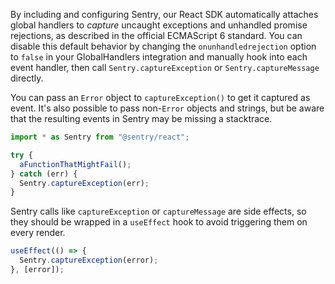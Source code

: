 By including and configuring Sentry, our React SDK automatically attaches global handlers to _capture_ uncaught exceptions and unhandled promise rejections, as described in the official ECMAScript 6 standard. You can disable this default behavior by changing the `onunhandledrejection` option to `false` in your GlobalHandlers integration and manually hook into each event handler, then call `Sentry.captureException` or `Sentry.captureMessage` directly.

You can pass an `Error` object to `captureException()` to get it captured as event. It's also possible to pass non-`Error` objects and strings, but be aware that the resulting events in Sentry may be missing a stacktrace.

```javascript
import * as Sentry from "@sentry/react";

try {
  aFunctionThatMightFail();
} catch (err) {
  Sentry.captureException(err);
}
```

Sentry calls like `captureException` or `captureMessage` are side effects, so they should be wrapped in a `useEffect` hook to avoid triggering them on every render.

```javascript
useEffect(() => {
  Sentry.captureException(error);
}, [error]);
```
